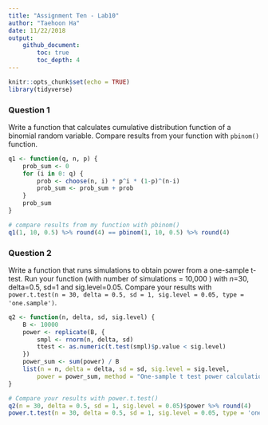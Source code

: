 ```yaml
---
title: "Assignment Ten - Lab10"
author: "Taehoon Ha"
date: 11/22/2018
output: 
    github_document:
        toc: true
        toc_depth: 4
---
```


```r
knitr::opts_chunk$set(echo = TRUE)
library(tidyverse)
```

### Question 1
Write a function that calculates cumulative distribution function of a binomial random variable.
Compare results from your function with `pbinom()` function.
```r
q1 <- function(q, n, p) {
    prob_sum <- 0
    for (i in 0: q) {
        prob <- choose(n, i) * p^i * (1-p)^(n-i)
        prob_sum <- prob_sum + prob
    }
    prob_sum
}

# compare results from my function with pbinom()
q1(1, 10, 0.5) %>% round(4) == pbinom(1, 10, 0.5) %>% round(4)
```

### Question 2
Write a function that runs simulations to obtain power from a one-sample t-test. Run your function (with number of simulations = 10,000 ) with $n$=30, delta=0.5, sd=1 and sig.level=0.05. Compare your results with `power.t.test(n = 30, delta = 0.5, sd = 1, sig.level = 0.05, type = 'one.sample')`.
```r
q2 <- function(n, delta, sd, sig.level) {
    B <- 10000
    power <- replicate(B, {
        smpl <- rnorm(n, delta, sd)
        ttest <- as.numeric(t.test(smpl)$p.value < sig.level)
    })
    power_sum <- sum(power) / B
    list(n = n, delta = delta, sd = sd, sig.level = sig.level, 
        power = power_sum, method = "One-sample t test power calculation")
}

# Compare your results with power.t.test()
q2(n = 30, delta = 0.5, sd = 1, sig.level = 0.05)$power %>% round(4)
power.t.test(n = 30, delta = 0.5, sd = 1, sig.level = 0.05, type = 'one.sample')$power %>% round(4)
```

